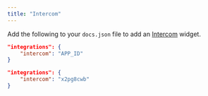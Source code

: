 ```yaml
---
title: "Intercom"
---
```


Add the following to your `docs.json` file to add an [Intercom](https://www.intercom.com) widget.

<CodeGroup>

```json Integration options in docs.json
"integrations": {
    "intercom": "APP_ID"
}
```

```json Example
"integrations": {
    "intercom": "x2pg8cwb"
}
```

</CodeGroup>
